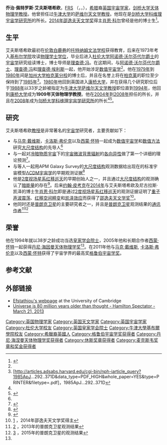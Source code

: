 {{Infobox scientist
| name = 乔治·佩特罗斯·艾夫斯塔希欧<br />George Petros Efstathiou
| image = 
| image_size = 
| alt = 
| caption = 
| birth_date = {{birth date and age|1955|9|2}}
| birth_place = {{UK}}[[倫敦|倫敦]]
| death_date        = 
| death_place       = 
| residence = {{UK}}[[劍桥郡|劍桥郡]][[劍橋|劍橋]]
| citizenship = 
| nationality = {{UK}}
| fields = [[天体物理|天体物理]]、[[宇宙学|宇宙学]]
| workplaces = {{plainlist|
*[[康桥大学|康桥大学]]
*[[牛津大学|牛津大学]]
*[[加利福尼亚大学柏克莱分校|加利福尼亚大学柏克莱分校]]
*[[杜伦大学|杜伦大学]]
}}
| alma_mater = [[基布尔学院|基布尔学院]]<br />[[杜伦大学|杜伦大学]]
| doctoral_advisor = [[理查德·冯|理查德·冯]]<ref name = thesis>{{cite web|url=http://etheses.dur.ac.uk/10464/1/10464_7261.PDF?UkUDh:CyT|title=艾夫斯塔希欧的博士论文|access-date=2017-02-03|archive-date=2022-04-01|archive-url=https://web.archive.org/web/20220401110812/http://etheses.dur.ac.uk/10464/1/10464_7261.PDF?UkUDh:CyT}}</ref>
| academic_advisors = [[阿诺德·沃尔芬代尔|阿诺德·沃尔芬代尔爵士]]<ref>{{Cite journal | doi = 10.1111/j.1468-4004.2008.49411.x | title = Profile: Prof. Sir Arnold Wolfendale FRS | journal = Astronomy & Geophysics | volume = 49 | issue = 4 | pages = 4.11 | year = 2008 | pmid =  | pmc = }}</ref>
| notable_students = {{plainlist|
*{{link-en|史蒂夫·马杜克斯|Steve Maddox}}
*{{link-en|欧弗尔·拉哈夫|Ofer Lahav}}
*[[肖恩·科尔|肖恩·科尔]]
*{{link-en|Carlton Baugh}}
*{{link-nl|Joop Schaye}}<ref name = cv>{{cite web|url=http://www.ast.cam.ac.uk/~gpe/cv.pdf|title=乔治·艾夫斯塔希欧的简历}}</ref>
}}
| doctoral_students = 
| thesis_title = On the rotation and clustering of galaxies
| thesis_url = http://etheses.dur.ac.uk/10464/
| thesis_year = 1979
| known_for = 
| author_abbrev_bot = 
| author_abbrev_zoo = 
| influences = [[理查德·埃利斯_(天文学家)|理查德·埃利斯]]<br />[[马丁·里斯|马丁·里斯]]
| influenced =
| awards            = [[丹尼·海涅曼天体物理学奖|丹尼·海涅曼天体物理学奖]] (2005)<br />[[格鲁贝尔宇宙学奖|格鲁贝尔宇宙学奖]] (2011)
| signature         = <!--(filename only)-->
| signature_alt     = 
| footnotes         = 
}}
'''乔治·佩特罗斯·艾夫斯塔希欧'''，[[皇家学会院士|FRS]] （{{lang-en|'''George Petros Efstathiou'''}}，{{IPAc-en|ɛ|f|ˈ|s|t|æ|θ|j|uː}}，{{bd|1955年|9月2日|||Efstathiou, George}}），[[希腊|希腊]]裔[[英国|英国]][[宇宙学|宇宙学家]]，[[剑桥大学|剑桥大学]][[天体物理学|天体物理学]][[教授|教授]]。他曾担任过[[牛津大学|牛津大学]]的[[萨维尔天文学教授|萨维尔天文学教授]]。他现在是[[剑桥大学科维理宇宙学研究所|剑桥大学科维理宇宙学研究所]]的所长。[[2014年|2014年]][[邵逸夫奖|邵逸夫天文学奖]]得主[[肖恩·科尔|肖恩·科尔]]曾经是他的博士生<ref name = cole>{{cite web|url=http://www.shawprize.org/gb/shaw.php?tmp=3&twoid=96&threeid=232&fourid=421&fiveid=204|title=肖恩·科尔给邵逸夫奖基金会所撰写的个人自传|access-date=2017-02-03|archive-url=https://web.archive.org/web/20170218063209/http://www.shawprize.org/gb/shaw.php?tmp=3&twoid=96&threeid=232&fourid=421&fiveid=204|archive-date=2017-02-18|dead-url=yes}}</ref>。

== 生平 ==
艾夫斯塔希欧最初在[[伦敦|伦敦]][[白鹿巷球场|白鹿巷]]的[[托特纳姆|托特纳姆]][[文法学校|文法学校]]获得教育，后来在1973年考入[[基布尔学院|基布尔学院]]攻读[[物理|物理]][[学士学位|学士学位]]，毕业后进入[[杜伦大学|杜伦大学]][[阿诺德·沃尔芬代尔|阿诺德·沃尔芬代尔爵士]]的[[宇宙学|宇宙学]]研究组读博士，博士导师是[[理查德·冯|理查德·冯]]。在这期间，与[[阿诺德·沃尔芬代尔|阿诺德·沃尔芬代尔爵士]]、[[理查德·冯|理查德·冯]]和[[理查德·埃利斯_(天文学家)|理查德·埃利斯]]一起，他开始涉足[[数值宇宙学|数值宇宙学]]<ref name = thesis/>。他在[[1979年|1979年]]到[[1980年|1980年]]间是[[加州大学柏克莱分校|加州大学柏克莱分校]]的博士后，并且在名誉上将在[[柏克莱|柏克莱]]的职位至少保持到了[[1985年|1985年]]<ref name=defw'85>[http://articles.adsabs.harvard.edu/cgi-bin/nph-iarticle_query?1985ApJ...292..371D&data_type=PDF_HIGH&whole_paper=YES&type=PRINTER&filetype=.pdf]，1985ApJ...292..371D</ref>。[[1980年|1980年]]他回到英国进入[[康桥大学|康桥大学]]，并在获得几个研究职位后于[[1988年|1988年]]以33岁之龄被指定为[[牛津大学|牛津大学]][[萨维尔天文学教授|萨维尔天文学教授]]职位直到[[1994年|1994年]]，他回到[[康桥大学|康桥大学]]成为'''1909年天体物理学教授'''。他在[[2004年|2004年]]到[[2008年|2008年]]担任{{link-en|康桥天文学研究所|Institute of Astronomy, Cambridge}}的所长，并且在[[2008年|2008年]]成为[[剑桥大学科维理宇宙学研究所|剑桥大学科维理宇宙学研究所]]的所长<ref name = cv/><ref name=Who>{{cite web|title=Efstathiou, Prof. George Petros|work=[[Who's_Who|Who's Who 2010]]|publisher=[[Oxford_University_Press|Oxford University Press]]|date=November 2009|url=http://www.ukwhoswho.com/view/article/oupww/whoswho/U14741|accessdate=2010-03-03}}</ref>。

== 研究 ==
艾夫斯塔希欧[[教授|教授]]是非常著名的[[宇宙学|宇宙学]]研究者，主要贡献如下：
* 与[[马克·戴维斯_(天文学家)|马克·戴维斯]]，[[卡洛斯·弗伦克|卡洛斯·弗伦克]]以及[[西蒙·怀特|西蒙·怀特]]一起成为[[数值宇宙学|数值宇宙学]]和[[数值方法|数值方法]]研究[[大尺度结构|大尺度结构]]的先导人<ref name = defw'85/>
* 与{{link-en|理查德·邦德|J. Richard Bond}}一起对[[冷暗物质|冷暗物质]][[宇宙|宇宙]]下的[[宇宙微波背景辐射|宇宙微波背景辐射]]的[[各向异性|各向异性]]做了第一个详细的理论预测<ref>{{cite journal|last1=Bond|first1=J. R.|last2=Efstathiou|first2=G.|title=Cosmic background radiation anisotropies in universes dominated by nonbaryonic dark matter|journal=The Astrophysical Journal|date=October 1984|volume=285|pages=L45|doi=10.1086/184362}}</ref>。
* 与{{link-en|史蒂夫·马杜克斯|Steve Maddox}}等人一起用APM Galaxy Survey的[[大尺度结构|大尺度结构]]观测数据给出现在的标准宇宙模型[[ΛCDM模型|ΛCDM宇宙学]]的早期观测证据<ref>{{cite journal|last1=Efstathiou|first1=G.|last2=Sutherland|first2=W. J.|last3=Maddox|first3=S. J.|title=The cosmological constant and cold dark matter|journal=Nature|date=1990-12-27|volume=348|issue=6303|pages=705–707|doi=10.1038/348705a0}}</ref>
* 他是[[2度视场星系红移巡天|2度视场星系红移巡天]]的早期创始人之一，并且通过[[大尺度结构|大尺度结构]]的观测确认了[[暗能量|暗能量]]的存在<ref>{{cite journal|last1=Efstathiou|first1=G.|last2=Moody|first2=Stephen|last3=Peacock|first3=John A.|last4=Percival|first4=Will J.|last5=Baugh|first5=Carlton|last6=Bland-Hawthorn|first6=Joss|last7=Bridges|first7=Terry|last8=Cannon|first8=Russell|last9=Cole|first9=Shaun|last10=Colless|first10=Matthew|last11=Collins|first11=Chris|last12=Couch|first12=Warrick|last13=Dalton|first13=Gavin|last14=Propris|first14=Roberto De|last15=Driver|first15=Simon P.|last16=Ellis|first16=Richard S.|last17=Frenk|first17=Carlos S.|last18=Glazebrook|first18=Karl|last19=Jackson|first19=Carole|last20=Lahav|first20=Ofer|last21=Lewis|first21=Ian|last22=Lumsden|first22=Stuart|last23=Maddox|first23=Steve|last24=Norberg|first24=Peder|last25=Peterson|first25=Bruce A.|last26=Sutherland|first26=Will|last27=Taylor|first27=Keith|title=Evidence for a non-zero and a low matter density from a combined analysis of the 2dF Galaxy Redshift Survey and cosmic microwave background anisotropies|journal=Monthly Notices of the Royal Astronomical Society|date=February 2002|volume=330|issue=2|pages=L29–L35|doi=10.1046/j.1365-8711.2002.05215.x}}</ref>。后来[[约翰·皮考克|约翰·皮考克]]在[[2014年|2014年]]与艾夫斯塔希欧及尼古拉斯·凯泽的博士生[[肖恩·科尔|肖恩·科尔]]即是通过[[2度视场星系红移巡天|2度视场星系红移巡天]]的观测证据证明了[[重子声学振荡|重子声波震荡]]、[[红移空间畸变|红移空间畸变]]和[[凯泽效应|凯泽效应]]而获得了[[邵逸夫奖|邵逸夫天文学奖]]<ref name = shaw>[http://www.shawprize.org/gb/shaw.php?tmp=3&twoid=96&threeid=232&fourid=403] {{Wayback|url=http://www.shawprize.org/gb/shaw.php?tmp=3&twoid=96&threeid=232&fourid=403 |date=20170205181546 }}，2014年邵逸夫天文学奖得主</ref>。
* 他同时还是[[普朗克卫星|普朗克卫星]]的主要研究者之一，并且是[[普朗克卫星|普朗克卫星]]观测结果的[[通讯作者|通讯作者]]<ref>[http://www.aanda.org/articles/aa/pdf/2014/11/aa21591-13.pdf] {{Wayback|url=http://www.aanda.org/articles/aa/pdf/2014/11/aa21591-13.pdf |date=20220128122445 }}，2013年的普朗克卫星观测结果</ref><ref>[http://www.aanda.org/articles/aa/pdf/2016/10/aa25830-15.pdf] {{Wayback|url=http://www.aanda.org/articles/aa/pdf/2016/10/aa25830-15.pdf |date=20220418114132 }}，2015年的普朗克卫星的观测结果</ref>

== 荣誉 ==
他在1994年就以38岁之龄成功当选[[皇家学会院士|皇家学会院士]]，2005年他和长期合作者[[西蒙·怀特|西蒙·怀特]]一起获得[[丹尼·海因曼天体物理学奖|丹尼·海因曼天体物理学奖]]<ref name=Who/>。在2011年他与[[马克·戴维斯_(天文学家)|马克·戴维斯]], [[卡洛斯·弗伦克|卡洛斯·弗伦克]]以及[[西蒙·怀特|西蒙·怀特]]获得了宇宙学界的最高奖[[格鲁伯宇宙学奖|格鲁伯宇宙学奖]]。

== 参考文献 ==
{{reflist|30em}}

== 外部链接 ==
* [http://www.ast.cam.ac.uk/~gpe/ Efstathiou's webpage] {{Wayback|url=http://www.ast.cam.ac.uk/~gpe/ |date=20190613171220 }} at the University of Cambridge
* [https://web.archive.org/web/20130330105134/http://www.thespec.com/news/world/article/906358--universe-is-80-million-years-older-than-thought Universe is 80 million years older than thought - Hamilton Spectator - March 21, 2013]

{{萨维尔教授}}
{{休斯奖章获得者}}
{{格鲁伯宇宙学奖获得者}}
{{麦克斯韦奖章和奖金获得者}}
{{丹尼·海因曼天体物理学奖获得者}}

{{Authority control}}
{{DEFAULTSORT:Efstathiou, George}}
[[Category:英国物理学家|Category:英国物理学家]]
[[Category:英国天文学家|Category:英国天文学家]]
[[Category:英国宇宙学家|Category:英国宇宙学家]]
[[Category:杜伦大学校友|Category:杜伦大学校友]]
[[Category:英国皇家学会院士|Category:英国皇家学会院士]]
[[Category:牛津大學基布爾學院校友|Category:牛津大學基布爾學院校友]]
[[Category:希臘裔英國人|Category:希臘裔英國人]]
[[Category:格鲁伯宇宙学奖获得者|Category:格鲁伯宇宙学奖获得者]]
[[Category:丹尼·海涅曼天体物理学奖获得者|Category:丹尼·海涅曼天体物理学奖获得者]]
[[Category:休斯奖章获得者|Category:休斯奖章获得者]]
[[Category:麦克斯韦奖章和奖金获得者|Category:麦克斯韦奖章和奖金获得者]]